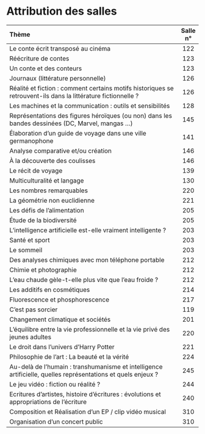 # Attribution des salles {-}

| Thème                                                                                                         | Salle n° |
| :------------------------------------------------------------------------------------------------------------ | :------: |
| Le conte écrit transposé au cinéma                                                                            |   122    |
| Réécriture de contes                                                                                          |   123    |
| Un conte et des conteurs                                                                                      |   123    |
| Journaux (littérature personnelle)                                                                            |   126    |
| Réalité et fiction : comment certains motifs historiques se retrouvent-ils dans la littérature fictionnelle ? |   126    |
| Les machines et la communication : outils et sensibilités                                                     |   128    |
| Représentations des figures héroïques (ou non) dans les bandes dessinées (DC, Marvel, mangas ...)             |   145    |
| Élaboration d'un guide de voyage dans une ville germanophone                                                  |   141    |
| Analyse comparative et/ou création                                                                            |   146    |
| À la découverte des coulisses                                                                                 |   146    |
| Le récit de voyage                                                                                            |   139    |
| Multiculturalité et langage                                                                                   |   130    |
| Les nombres remarquables                                                                                      |   220    |
| La géométrie non euclidienne                                                                                  |   221    |
| Les défis de l'alimentation                                                                                   |   205    |
| Étude de la biodiversité                                                                                      |   205    |
| L'intelligence artificielle est-elle vraiment intelligente ?                                                  |   203    |
| Santé et sport                                                                                                |   203    |
| Le sommeil                                                                                                    |   203    |
| Des analyses chimiques avec mon téléphone portable                                                            |   212    |
| Chimie et photographie                                                                                        |   212    |
| L'eau chaude gèle-t-elle plus vite que l'eau froide ?                                                         |   212    |
| Les additifs en cosmétiques                                                                                   |   214    |
| Fluorescence et phosphorescence                                                                               |   217    |
| C'est pas sorcier                                                                                             |   119    |
| Changement climatique et sociétés                                                                             |   201    |
| L'équilibre entre la vie professionnelle et la vie privé des jeunes adultes                                   |   220    |
| Le droit dans l'univers d'Harry Potter                                                                        |   221    |
| Philosophie de l'art : La beauté et la vérité                                                                 |   224    |
| Au-delà de l'humain : transhumanisme et intelligence artificielle, quelles représentations et quels enjeux ?  |   245    |
| Le jeu vidéo : fiction ou réalité ?                                                                           |   244    |
| Ecritures d'artistes, histoire d'écritures : évolutions et appropriations de l'écriture                       |   240    |
| Composition et Réalisation d'un EP / clip vidéo musical                                                       |   310    |
| Organisation d'un concert public                                                                              |   310    |